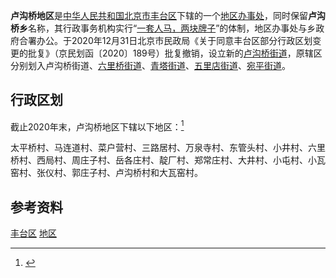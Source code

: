 {{中国乡级行政区
|景观照片文件名 = Beijing-Yuegezhuang.jpg
|景观照片描述 = 岳各庄桥
|汉语拼音 = 
|其他语言 = 
|其他语言名称 = 
|旧称 = 
|地名出处 = 
|位置图文件名 = 
|位置图描述 = 
|自定义图片= 
|建置时间 = 
|政府驻地 = 
|毗邻 = 
|总面积 = 
|总人口 = 
|总人口年份 = 
|户籍人口 = 
|户籍人口年份 = 
|常住人口 = 
|常住人口年份 = 
|人口密度 = 
|GDP = 
|GDP年份 = 
|邮政编码 = 
|电话区号 = 10
|官方网站 = 
|网站名称 = 
|11/01/06/017/000}}

'''卢沟桥地区'''是[[中华人民共和国|中华人民共和国]][[北京市|北京市]][[丰台区|丰台区]]下辖的一个[[地区办事处|地区办事处]]，同时保留'''卢沟桥乡'''名称，其行政事务机构实行“[[一套人马，两块牌子|一套人马，两块牌子]]”的体制，地区办事处与乡政府合署办公。于2020年12月31日北京市民政局《关于同意丰台区部分行政区划变更的批复》（京民划函〔2020〕189号）批复撤销，设立新的[[卢沟桥街道|卢沟桥街道]]，原辖区分别划入卢沟桥街道、[[六里桥街道|六里桥街道]]、[[青塔街道|青塔街道]]、[[五里店街道_(北京市)|五里店街道]]、[[宛平街道|宛平街道]]。

== 行政区划 ==

截止2020年末，卢沟桥地区下辖以下地区：<ref>{{Cite web |url=http://www.stats.gov.cn/tjsj/tjbz/tjyqhdmhcxhfdm/2020/11/01/06/110106008.html |title=2020年统计用区划代码和城乡划分代码：卢沟桥街道 |accessdate=2021-05-20 |date=2020-11-06 |website=[[国家统计局|国家统计局]] |archive-date=2020-12-08 |archive-url=https://web.archive.org/web/20201208221755/http://www.stats.gov.cn/tjsj/tjbz/tjyqhdmhcxhfdm/2020/11/01/06/110106008.html |dead-url=no }}</ref>

太平桥村、马连道村、菜户营村、三路居村、万泉寺村、东管头村、小井村、六里桥村、西局村、周庄子村、岳各庄村、靛厂村、郑常庄村、大井村、小屯村、小瓦窑村、张仪村、郭庄子村、卢沟桥村和大瓦窑村。

== 参考资料 ==

{{Reflist|2}}

{{北京市丰台区行政区划}}
{{北京行政区划小作品}}

[[Category:北京市地区|丰台区]]
[[Category:丰台区行政区划|地区]]